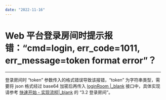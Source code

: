 ```yaml
---
date: "2022-11-16"
---
```

# Web 平台登录房间时提示报错：“cmd=login, err_code=1011, err_message=token format error”？ 

- - -


登录房间时 “token” 参数传入的格式错误导致该报错，“token” 为字符串类型，需要将 json 格式经过 base64 加密后再传入 [loginRoom \|_blank](/zh/api?doc=Express_Video_SDK_API~javascript_web~class~ZegoExpressEngine#login-room) 接口中，具体实现请参考 [快速开始 - 实现流程\|_blank](https://doc-zh.zego.im/article/7638#3_2) 的 “3.2 登录房间”。
